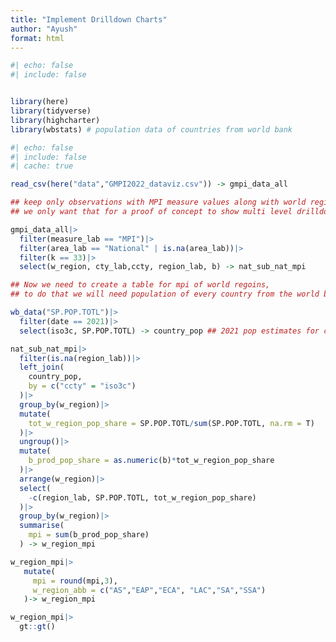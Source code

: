 ```yaml
---
title: "Implement Drilldown Charts"
author: "Ayush"
format: html
---
```



```r
#| echo: false
#| include: false


library(here)
library(tidyverse)
library(highcharter)
library(wbstats) # population data of countries from world bank

```

```r
#| echo: false
#| include: false
#| cache: true

read_csv(here("data","GMPI2022_dataviz.csv")) -> gmpi_data_all

## keep only observations with MPI measure values along with world region, country and sub national region,
## we only want that for a proof of concept to show multi level drilldown

gmpi_data_all|>
  filter(measure_lab == "MPI")|>
  filter(area_lab == "National" | is.na(area_lab))|>
  filter(k == 33)|>
  select(w_region, cty_lab,ccty, region_lab, b) -> nat_sub_nat_mpi

## Now we need to create a table for mpi of world regoins,
## to do that we will need population of every country from the world bank data and then merge and calculate mpi of the world regions

wb_data("SP.POP.TOTL")|>
  filter(date == 2021)|>
  select(iso3c, SP.POP.TOTL) -> country_pop ## 2021 pop estimates for countries

nat_sub_nat_mpi|>
  filter(is.na(region_lab))|>
  left_join(
    country_pop,
    by = c("ccty" = "iso3c")
  )|>
  group_by(w_region)|>
  mutate(
    tot_w_region_pop_share = SP.POP.TOTL/sum(SP.POP.TOTL, na.rm = T)
  )|>
  ungroup()|>
  mutate(
    b_prod_pop_share = as.numeric(b)*tot_w_region_pop_share
  )|>
  arrange(w_region)|>
  select(
    -c(region_lab, SP.POP.TOTL, tot_w_region_pop_share)
  )|>
  group_by(w_region)|>
  summarise(
    mpi = sum(b_prod_pop_share)
  ) -> w_region_mpi


```

```r

w_region_mpi|>
   mutate(
     mpi = round(mpi,3),
     w_region_abb = c("AS","EAP","ECA", "LAC","SA","SSA")
   )-> w_region_mpi

w_region_mpi|>
  gt::gt()

  

```

